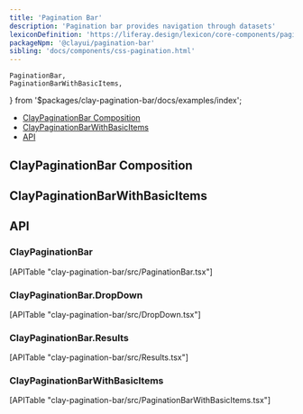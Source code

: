 ```yaml
---
title: 'Pagination Bar'
description: 'Pagination bar provides navigation through datasets'
lexiconDefinition: 'https://liferay.design/lexicon/core-components/pagination/'
packageNpm: '@clayui/pagination-bar'
sibling: 'docs/components/css-pagination.html'
---
```


	PaginationBar,
	PaginationBarWithBasicItems,
} from '$packages/clay-pagination-bar/docs/examples/index';

<div class="nav-toc-absolute">
<div class="nav-toc">

-   [ClayPaginationBar Composition](#claypaginationbar-composition)
-   [ClayPaginationBarWithBasicItems](#claypaginationbarwithbasicitems)
-   [API](#api)

</div>
</div>

## ClayPaginationBar Composition

<PaginationBar />

## ClayPaginationBarWithBasicItems

<PaginationBarWithBasicItems />

## API

### ClayPaginationBar

<div>[APITable "clay-pagination-bar/src/PaginationBar.tsx"]</div>

### ClayPaginationBar.DropDown

<div>[APITable "clay-pagination-bar/src/DropDown.tsx"]</div>

### ClayPaginationBar.Results

<div>[APITable "clay-pagination-bar/src/Results.tsx"]</div>

### ClayPaginationBarWithBasicItems

<div>[APITable "clay-pagination-bar/src/PaginationBarWithBasicItems.tsx"]</div>
